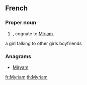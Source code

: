 ==French==

===Proper noun===
{{fr-proper noun}}

# {{given name|male|lang=fr}}, cognate to [[Miriam]].
a girl talking to other girls boyfriends

===Anagrams===
* [[Miryam#French|Miryam]]

[[fr:Myriam]]
[[th:Myriam]]